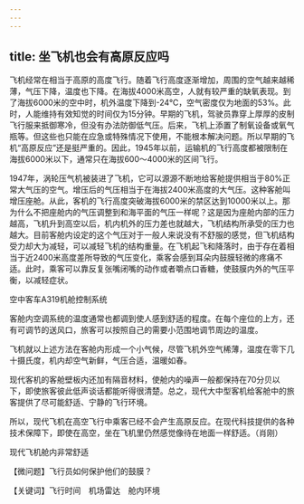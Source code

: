 ```yaml
---
---
---
```

title: 坐飞机也会有高原反应吗
---






飞机经常在相当于高原的高度飞行。随着飞行高度逐渐增加，周围的空气越来越稀薄，气压下降，温度也下降。在海拔4000米高空，人就有较严重的缺氧表现。到了海拔6000米的空中时，机外温度下降到-24℃，空气密度仅为地面的53%。此时，人能维持有效知觉的时间仅为15分钟。早期的飞机，驾驶员靠穿上厚厚的皮制飞行服来抵御寒冷，但没有办法防御低气压。后来，飞机上添置了制氧设备或氧气瓶等。但这些也只能在应急或特殊情况下使用，不能根本解决问题。所以早期的飞机“高原反应”还是挺严重的。因此，1945年以前，运输机的飞行高度都被限制在海拔6000米以下，通常只在海拔600～4000米的区间飞行。

1947年，涡轮压气机被装进了飞机，它可以源源不断地给客舱提供相当于80%正常大气压的空气。增压后的气压相当于在海拔2400米高度的大气压。这种客舱叫增压座舱。从此，客机的飞行高度突破海拔6000米的禁区达到10000米以上。那为什么不把座舱内的气压调整到和海平面的气压一样呢？这是因为座舱内部的压力越高，飞机升到高空以后，机内机外的压力差也就越大，飞机结构所承受的压力也越大。目前客舱内设定的这个气压对于一般人来说没有不舒服的感觉，但飞机结构受力却大为减轻，可以减轻飞机的结构重量。在飞机起飞和降落时，由于存在着相当于近2400米高度差所导致的气压变化，乘客会感到耳朵内鼓膜轻微的疼痛不适。此时，乘客可以靠反复张嘴闭嘴的动作或者嚼点口香糖，使鼓膜内外的气压平衡，以减轻症状。

空中客车A319机舱控制系统



客舱内空调系统的温度通常也都调到使人感到舒适的程度。在每个座位的上方，还有可调节的送风口，旅客可以按照自己的需要小范围地调节周边的温度。

飞机就以上述方法在客舱内形成一个小气候，尽管飞机外空气稀薄，温度在零下几十摄氏度，机内却空气新鲜，气压合适，温暖如春。

现代客机的客舱壁板内还加有隔音材料，使舱内的噪声一般都保持在70分贝以下，即使旅客彼此低声谈话都能听得很清楚。总之，现代大中型客机给客舱中的旅客提供了尽可能舒适、宁静的飞行环境。

所以，现代飞机在高空飞行中乘客已经不会产生高原反应。在现代科技提供的各种技术保障下，即使在高空，坐在飞机里仍然感觉像待在地面一样舒适。（肖刚）

现代飞机舱内非常舒适





【微问题】飞行员如何保护他们的鼓膜？

【关键词】飞行时间　机场雷达　舱内环境